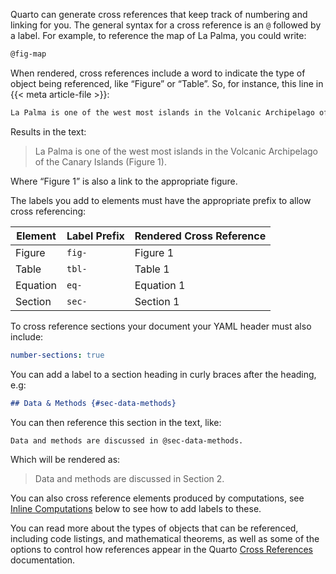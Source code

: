 Quarto can generate cross references that keep track of numbering and linking for you. The general syntax for a cross reference is an `@` followed by a label. For example, to reference the map of La Palma, you could write:

``` markdown
@fig-map
```

When rendered, cross references include a word to indicate the type of object being referenced, like "Figure" or "Table". So, for instance, this line in {{< meta article-file >}}:

``` markdown
La Palma is one of the west most islands in the Volcanic Archipelago of the Canary Islands (@fig-map). 
```

Results in the text:

> La Palma is one of the west most islands in the Volcanic Archipelago of the Canary Islands (Figure 1).

Where "Figure 1" is also a link to the appropriate figure.

The labels you add to elements must have the appropriate prefix to allow cross referencing:

| Element  | Label Prefix | Rendered Cross Reference |
|----------|--------------|--------------------------|
| Figure   | `fig-`       | Figure 1                 |
| Table    | `tbl-`       | Table 1                  |
| Equation | `eq-`        | Equation 1               |
| Section  | `sec-`       | Section 1                |

To cross reference sections your document your YAML header must also include:

```yaml
number-sections: true
```

You can add a label to a section heading in curly braces after the heading, e.g:

```markdown
## Data & Methods {#sec-data-methods}
```

You can then reference this section in the text, like:

```markdown
Data and methods are discussed in @sec-data-methods.
```

Which will be rendered as:

> Data and methods are discussed in Section 2.

You can also cross reference elements produced by computations, see [Inline Computations](#inline-computations) below to see how to add labels to these.

You can read more about the types of objects that can be referenced, including code listings, and mathematical theorems, as well as some of the options to control how references appear in the Quarto [Cross References](/docs/authoring/cross-references.html) documentation.